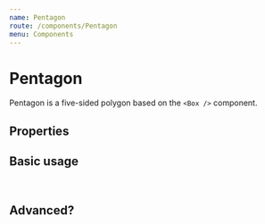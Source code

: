 ```yaml
---
name: Pentagon
route: /components/Pentagon
menu: Components
---
```




# Pentagon

Pentagon is a five-sided polygon based on the `<Box />` component.

## Properties

<Props of={Pentagon} />

## Basic usage

<pre>
  <Pentagon />
</pre>

## Advanced?

<Playground>
  <Pentagon inlineBlock/>
  <Pentagon colour="complementaryDark" inlineBlock/>
</Playground>

